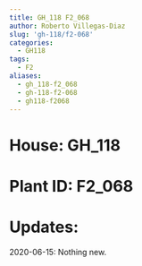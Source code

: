 ```yaml
---
title: GH_118 F2_068
author: Roberto Villegas-Diaz
slug: 'gh-118/f2-068'
categories:
  - GH118
tags:
  - F2
aliases:
  - gh_118-f2_068
  - gh-118-f2-068
  - gh118-f2068
---
```


# **House**: GH_118
# **Plant ID**: F2_068
# **Updates**: 
2020-06-15: Nothing new.
